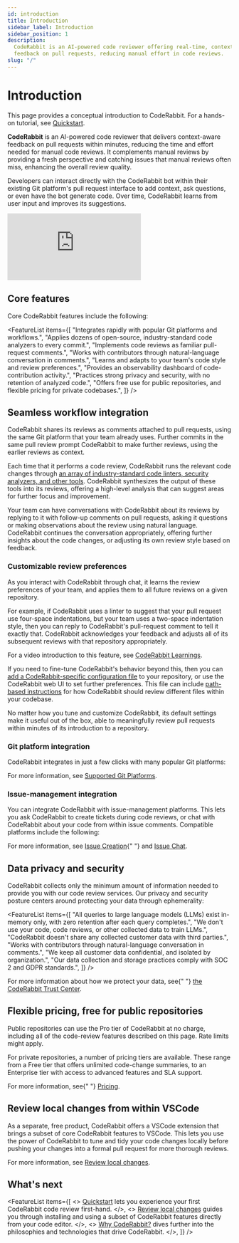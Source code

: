 ```yaml
---
id: introduction
title: Introduction
sidebar_label: Introduction
sidebar_position: 1
description:
  CodeRabbit is an AI-powered code reviewer offering real-time, context-aware
  feedback on pull requests, reducing manual effort in code reviews.
slug: "/"
---
```



# Introduction

This page provides a conceptual introduction to CodeRabbit. For a hands-on tutorial, see [Quickstart](/getting-started/quickstart/).

**CodeRabbit** is an AI-powered code reviewer that delivers context-aware feedback on pull requests within minutes, reducing the time and effort needed for manual code reviews. It complements manual reviews by providing a fresh perspective and catching issues that manual reviews often miss, enhancing the overall review quality.

Developers can interact directly with the CodeRabbit bot within their existing Git platform's pull request interface to add context, ask questions, or even have the bot generate code. Over time, CodeRabbit learns from user input and improves its suggestions.

<div class="video-container">
	<iframe
		src="https://www.youtube.com/embed/3SyUOSebG7E?si=i0oT9RAnH0PW81lY"
		title="YouTube video player"
		frameBorder="0"
		allow="accelerometer; autoplay; clipboard-write; encrypted-media; gyroscope; picture-in-picture; web-share"
		referrerPolicy="strict-origin-when-cross-origin"
		allowFullScreen
	></iframe>
</div>

## Core features

Core CodeRabbit features include the following:

<FeatureList
	items={[
		"Integrates rapidly with popular Git platforms and workflows.",
		"Applies dozens of open-source, industry-standard code analyzers to every commit.",
		"Implements code reviews as familiar pull-request comments.",
		"Works with contributors through natural-language conversation in comments.",
		"Learns and adapts to your team's code style and review preferences.",
		"Provides an observability dashboard of code-contribution activity.",
		"Practices strong privacy and security, with no retention of analyzed code.",
		"Offers free use for public repositories, and flexible pricing for private codebases.",
	]}
/>

## Seamless workflow integration

CodeRabbit shares its reviews as comments attached to pull requests, using the same Git platform that your team already uses. Further commits in the same pull review prompt CodeRabbit to make further reviews, using the earlier reviews as context.

Each time that it performs a code review, CodeRabbit runs the relevant code changes through [an array of industry-standard code linters, security analyzers, and other tools](/tools/). CodeRabbit synthesizes the output of these tools into its reviews, offering a high-level analysis that can suggest areas for further focus and improvement.

Your team can have conversations with CodeRabbit about its reviews by replying to it with follow-up comments on pull requests, asking it questions or making observations about the review using natural language. CodeRabbit continues the conversation appropriately, offering further insights about the code changes, or adjusting its own review style based on feedback.

### Customizable review preferences

As you interact with CodeRabbit through chat, it learns the review preferences of your team, and applies them to all future reviews on a given repository.

For example, if CodeRabbit uses a linter to suggest that your pull request use four-space indentations, but your team uses a two-space indentation style, then you can reply to CodeRabbit's pull-request comment to tell it exactly that. CodeRabbit acknowledges your feedback and adjusts all of its subsequent reviews with that repository appropriately.

For a video introduction to this feature, see [CodeRabbit Learnings](https://www.youtube.com/watch?v=Yu0cmmOYA-U).

If you need to fine-tune CodeRabbit's behavior beyond this, then you can [add a CodeRabbit-specific configuration file](/getting-started/configure-coderabbit) to your repository, or use the CodeRabbit web UI to set further preferences. This file can include [path-based instructions](/guides/review-instructions) for how CodeRabbit should review different files within your codebase.

No matter how you tune and customize CodeRabbit, its default settings make it useful out of the box, able to meaningfully review pull requests within minutes of its introduction to a repository.

### Git platform integration

CodeRabbit integrates in just a few clicks with many popular Git platforms:

<PlatformGrid>
	<PlatformCard
		imageSrc="/img/overview/Github.png"
		name="GitHub, including GitHub Enterprise Server"
	/>
	<PlatformCard
		imageSrc="/img/overview/Gitlab.png"
		name="GitLab, including self-managed GitLab"
	/>
	<PlatformCard imageSrc="/img/overview/Bitbucket.png" name="Bitbucket Cloud" />
	<PlatformCard imageSrc="/img/overview/Azure.png" name="Azure DevOps" />
</PlatformGrid>
<InfoBox>
	For more information, see <a href="/platforms/">Supported Git Platforms</a>.
</InfoBox>

### Issue-management integration

You can integrate CodeRabbit with issue-management platforms. This lets you ask CodeRabbit to create tickets during code reviews, or chat with CodeRabbit about your code from within issue comments. Compatible platforms include the following:

<PlatformGrid>
	<PlatformCard imageSrc="img/overview/Github.png" name="GitHub Issues" />
	<PlatformCard imageSrc="img/overview/Gitlab.png" name="GitLab Issues" />
	<PlatformCard imageSrc="img/overview/Jira.png" name="Jira" />
	<PlatformCard imageSrc="img/overview/Linear.png" name="Linear" />
</PlatformGrid>

<InfoBox>
	For more information, see <a href="/guides/issue-creation">Issue Creation</a>{" "}
	and <a href="/guides/issue-chat">Issue Chat</a>.
</InfoBox>

## Data privacy and security

CodeRabbit collects only the minimum amount of information needed to provide you with our code review services. Our privacy and security posture centers around protecting your data through ephemerality:

<FeatureList
	items={[
		"All queries to large language models (LLMs) exist in-memory only, with zero retention after each query completes.",
		"We don't use your code, code reviews, or other collected data to train LLMs.",
		"CodeRabbit doesn't share any collected customer data with third parties.",
		"Works with contributors through natural-language conversation in comments.",
		"We keep all customer data confidential, and isolated by organization.",
		"Our data collection and storage practices comply with SOC 2 and GDPR standards.",
	]}
/>

<InfoBox>
	For more information about how we protect your data, see{" "}
	<a href="https://trust.coderabbit.ai">the CodeRabbit Trust Center</a>.
</InfoBox>

## Flexible pricing, free for public repositories

Public repositories can use the Pro tier of CodeRabbit at no charge, including all of the code-review features described on this page. Rate limits might apply.

For private repositories, a number of pricing tiers are available. These range from a Free tier that offers unlimited code-change summaries, to an Enterprise tier with access to advanced features and SLA support.

<InfoBox>
	For more information, see{" "}
	<a href="https://www.coderabbit.ai/pricing">Pricing</a>.
</InfoBox>

## Review local changes from within VSCode

As a separate, free product, CodeRabbit offers a VSCode extension that brings a subset of core CodeRabbit features to VSCode. This lets you use the power of CodeRabbit to tune and tidy your code changes locally before pushing your changes into a formal pull request for more thorough reviews.

<InfoBox>
	For more information, see <a href="/code-editors">Review local changes</a>.
</InfoBox>

## What's next

<FeatureList
	items={[
		<>
			<a href="/getting-started/quickstart/">Quickstart</a> lets you experience
			your first CodeRabbit code review first-hand.
		</>,
		<>
			<a href="/code-editors">Review local changes</a> guides you through
			installing and using a subset of CodeRabbit features directly from your
			code editor.
		</>,
		<>
			<a href="/overview/why-coderabbit">Why CodeRabbit?</a> dives further into
			the philosophies and technologies that drive CodeRabbit.
		</>,
	]}
/>
